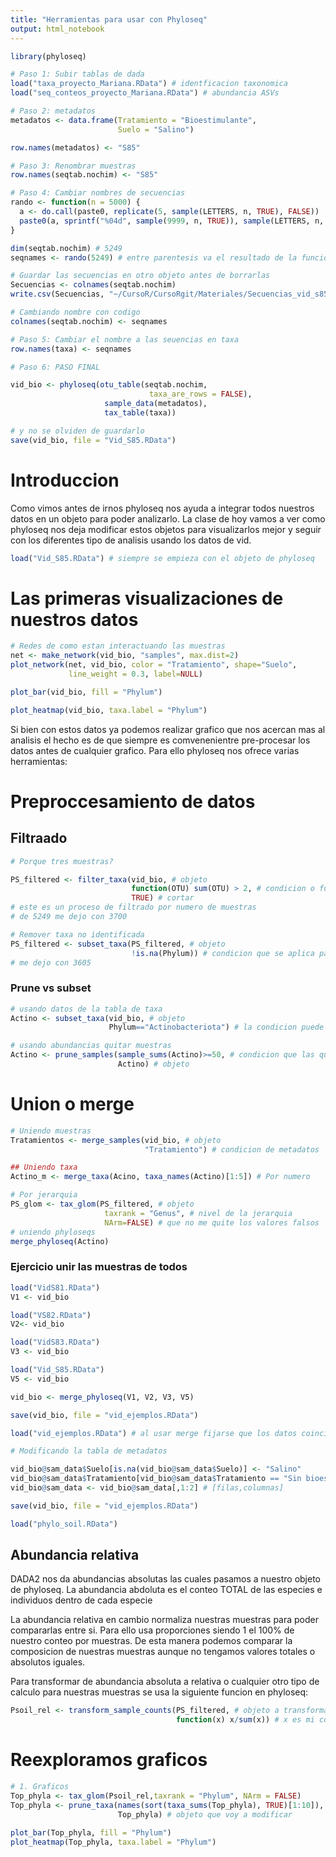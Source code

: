 ```yaml
---
title: "Herramientas para usar con Phyloseq"
output: html_notebook
---
```


```r
library(phyloseq)

# Paso 1: Subir tablas de dada
load("taxa_proyecto_Mariana.RData") # identficacion taxonomica
load("seq_conteos_proyecto_Mariana.RData") # abundancia ASVs

# Paso 2: metadatos
metadatos <- data.frame(Tratamiento = "Bioestimulante",
                        Suelo = "Salino")

row.names(metadatos) <- "S85"

# Paso 3: Renombrar muestras
row.names(seqtab.nochim) <- "S85"

# Paso 4: Cambiar nombres de secuencias
rando <- function(n = 5000) {
  a <- do.call(paste0, replicate(5, sample(LETTERS, n, TRUE), FALSE))
  paste0(a, sprintf("%04d", sample(9999, n, TRUE)), sample(LETTERS, n, TRUE))
}

dim(seqtab.nochim) # 5249
seqnames <- rando(5249) # entre parentesis va el resultado de la funcion anterior

# Guardar las secuencias en otro objeto antes de borrarlas
Secuencias <- colnames(seqtab.nochim)
write.csv(Secuencias, "~/CursoR/CursoRgit/Materiales/Secuencias_vid_s85.csv")

# Cambiando nombre con codigo
colnames(seqtab.nochim) <- seqnames

# Paso 5: Cambiar el nombre a las seuencias en taxa
row.names(taxa) <- seqnames

# Paso 6: PASO FINAL

vid_bio <- phyloseq(otu_table(seqtab.nochim,
                               taxa_are_rows = FALSE), 
                     sample_data(metadatos),
                     tax_table(taxa))

# y no se olviden de guardarlo
save(vid_bio, file = "Vid_S85.RData")

```

# Introduccion

Como vimos antes de irnos phyloseq nos ayuda a integrar todos nuestros datos en un objeto para poder analizarlo. La clase de hoy vamos a ver como phyloseq nos deja modificar estos objetos para visualizarlos mejor y seguir con los diferentes tipo de analisis usando los datos de vid.
 
```r
load("Vid_S85.RData") # siempre se empieza con el objeto de phyloseq

```

# Las primeras visualizaciones de nuestros datos

```r
# Redes de como estan interactuando las muestras
net <- make_network(vid_bio, "samples", max.dist=2)
plot_network(net, vid_bio, color = "Tratamiento", shape="Suelo",
             line_weight = 0.3, label=NULL)

plot_bar(vid_bio, fill = "Phylum")

plot_heatmap(vid_bio, taxa.label = "Phylum")
```

Si bien con estos datos ya podemos realizar grafico que nos acercan mas al analisis el hecho es de que siempre es comvenenientre pre-procesar los datos antes de cualquier grafico. Para ello phyloseq nos ofrece varias herramientas:

# Preproccesamiento de datos

## Filtraado

```r
# Porque tres muestras?

PS_filtered <- filter_taxa(vid_bio, # objeto 
                           function(OTU) sum(OTU) > 2, # condicion o funcion
                           TRUE) # cortar
# este es un proceso de filtrado por numero de muestras 
# de 5249 me dejo con 3700

# Remover taxa no identificada
PS_filtered <- subset_taxa(PS_filtered, # objeto 
                           !is.na(Phylum)) # condicion que se aplica para que de los que no tengan nada en phylum me los quite
# me dejo con 3605 
```

### Prune vs subset

```r
# usando datos de la tabla de taxa
Actino <- subset_taxa(vid_bio, # objeto
                      Phylum=="Actinobacteriota") # la condicion puede ser cualquier nivel de la jerarquia taxonomica

# usando abundancias quitar muestras
Actino <- prune_samples(sample_sums(Actino)>=50, # condicion que las que sean menor a 50 me las va a quitar
                        Actino) # objeto
```

# Union o merge

```r
# Uniendo muestras
Tratamientos <- merge_samples(vid_bio, # objeto
                              "Tratamiento") # condicion de metadatos

## Uniendo taxa
Actino_m <- merge_taxa(Acino, taxa_names(Actino)[1:5]) # Por numero

# Por jerarquia
PS_glom <- tax_glom(PS_filtered, # objeto
                     taxrank = "Genus", # nivel de la jerarquia
                     NArm=FALSE) # que no me quite los valores falsos
# uniendo phyloseqs
merge_phyloseq(Actino)
```

### Ejercicio unir las muestras de todos

```r
load("VidS81.RData")
V1 <- vid_bio

load("VS82.RData")
V2<- vid_bio

load("VidS83.RData")
V3 <- vid_bio

load("Vid_S85.RData")
V5 <- vid_bio

vid_bio <- merge_phyloseq(V1, V2, V3, V5)

save(vid_bio, file = "vid_ejemplos.RData")

load("vid_ejemplos.RData") # al usar merge fijarse que los datos coincidan

# Modificando la tabla de metadatos

vid_bio@sam_data$Suelo[is.na(vid_bio@sam_data$Suelo)] <- "Salino"
vid_bio@sam_data$Tratamiento[vid_bio@sam_data$Tratamiento == "Sin bioestimulante"] <- "Control"
vid_bio@sam_data <- vid_bio@sam_data[,1:2] # [filas,columnas]

save(vid_bio, file = "vid_ejemplos.RData")
```

```r
load("phylo_soil.RData")
```

## Abundancia relativa

DADA2 nos da abundancias absolutas las cuales pasamos a nuestro objeto de phyloseq. La abundancia abdoluta es el conteo TOTAL de las especies e individuos dentro de cada especie

La abundancia relativa en cambio normaliza nuestras muestras para poder compararlas entre si. Para ello usa proporciones siendo 1 el 100% de nuestro conteo por muestras. De esta manera podemos comparar la composicion de nuestras muestras aunque no tengamos valores totales o absolutos iguales.

Para transformar de abundancia absoluta a relativa o cualquier otro tipo de calculo para nuestras muestras se usa la siguiente funcion en phyloseq:

```r
Psoil_rel <- transform_sample_counts(PS_filtered, # objeto a transformar
                                     function(x) x/sum(x)) # x es mi conteo
```

# Reexploramos graficos

```r
# 1. Graficos
Top_phyla <- tax_glom(Psoil_rel,taxrank = "Phylum", NArm = FALSE)
Top_phyla <- prune_taxa(names(sort(taxa_sums(Top_phyla), TRUE)[1:10]), #cond
                        Top_phyla) # objeto que voy a modificar

plot_bar(Top_phyla, fill = "Phylum")
plot_heatmap(Top_phyla, taxa.label = "Phylum")

```


